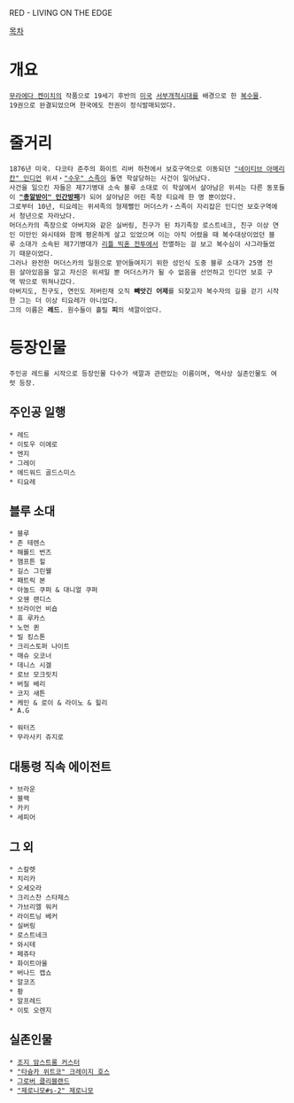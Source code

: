 RED - LIVING ON THE EDGE

[[목차]]

= 개요 =
 [[무라에다 켄이치]]의 작품으로 19세기 후반의 [[미국]] [[서부개척시대]]를 배경으로 한 [[복수]]물.
 19권으로 완결되었으며 한국에도 전권이 정식발매되었다.

= 줄거리 =
 1876년 미국. 다코타 준주의 화이트 리버 하천에서 보호구역으로 이동되던 [["네이티브 아메리칸" 인디언]] 위셔・[["수우" 스]]족이 돌연 학살당하는 사건이 일어났다.
 사건을 일으킨 자들은 제7기병대 소속 블루 소대로 이 학살에서 살아남은 위셔는 다른 동포들이 '''[["총알받이" 인간방패]]'''가 되어 살아남은 어린 족장 티요레 한 명 뿐이었다.
 그로부터 10년, 티요레는 위셔족의 형제뻘인 머더스카・스족이 자리잡은 인디언 보호구역에서 청년으로 자라났다.
 머더스카의 족장으로 아버지와 같은 실버링, 친구가 된 차기족장 로스트네크, 친구 이상 연인 미만인 와시테와 함께 평온하게 살고 있었으며 이는 아직 어렸을 때 복수대상이었던 블루 소대가 소속된 제7기병대가 [[리틀 빅혼 전투]]에서 전멸하는 걸 보고 복수심이 사그라들었기 때문이었다.
 그러나 완전한 머더스카의 일원으로 받어들여지기 위한 성인식 도중 블루 소대가 25명 전원 살아있음을 알고 자신은 위셔일 뿐 머더스카가 될 수 없음을 선언하고 인디언 보호 구역 밖으로 뛰쳐나갔다.
 아버지도, 친구도, 연인도 저버린채 오직 '''빼앗긴 어제'''를 되찾고자 복수자의 길을 걷기 시작한 그는 더 이상 티요레가 아니었다.
 그의 이름은 '''레드'''. 원수들이 흘릴 '''피'''의 색깔이었다.

= 등장인물 =
 주인공 레드를 시작으로 등장인물 다수가 색깔과 관련있는 이름이며, 역사상 실존인물도 여럿 등장.
== 주인공 일행 ==
 * 레드
 * 이토우 이에로
 * 엔지
 * 그레이
 * 에드워드 골드스미스
 * 티요레

== 블루 소대 ==
 * 블루
 * 존 테렌스
 * 해롤드 번즈
 * 햄프튼 힐
 * 길스 그린웰
 * 패트릭 본
 * 아놀드 쿠퍼 & 대니얼 쿠퍼
 * 오웬 랜디스
 * 브라이언 비숍
 * 휴 루카스
 * 노먼 퀸
 * 빌 킹스톤
 * 크리스토퍼 나이트
 * 매슈 오코너
 * 데니스 시겔
 * 로브 모크릿치
 * 버질 베리
 * 코지 새튼
 * 케인 & 로이 & 라이노 & 힐리
 * A.G

 * 워터즈
 * 무라사키 쥬지로

== 대통령 직속 에이전트 ==
 * 브라운
 * 블랙
 * 카키
 * 세피어

== 그 외 ==
 * 스칼렛
 * 치리카
 * 오세오라
 * 크리스찬 스타제스
 * 가브리엘 워커
 * 라이트닝 베커
 * 실버링
 * 로스트네크
 * 와시테
 * 페쥬타
 * 화이트아울
 * 버나드 캡쇼
 * 알코즈
 * 황
 * 알프레드
 * 이토 오렌지

== 실존인물 ==
 * [[조지 암스트롱 커스터]]
 * [["타슝카 위트코" 크레이지 호스]]
 * [[그로버 클리블랜드]]
 * [["제로니모#s-2" 제로니모]]
